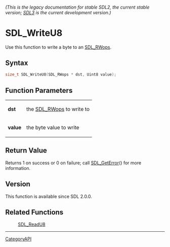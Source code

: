 ====== (This is the legacy documentation for stable SDL2, the current stable version; [https://wiki.libsdl.org/SDL3/ SDL3] is the current development version.) ======
= SDL_WriteU8 =

Use this function to write a byte to an [[SDL_RWops]].

== Syntax ==

<syntaxhighlight lang='c'>
size_t SDL_WriteU8(SDL_RWops * dst, Uint8 value);
</syntaxhighlight>

== Function Parameters ==

{|
|'''dst'''
|the [[SDL_RWops]] to write to
|-
|'''value'''
|the byte value to write
|}

== Return Value ==

Returns 1 on success or 0 on failure; call [[SDL_GetError]]() for more
information.

== Version ==

This function is available since SDL 2.0.0.

== Related Functions ==

:[[SDL_ReadU8]]

----
[[CategoryAPI]]


